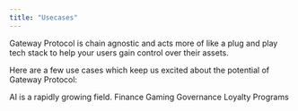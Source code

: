 ```yaml
---
title: "Usecases"
---
```


Gateway Protocol is chain agnostic and acts more of like a plug and play tech stack to help your users gain control over their assets.

Here are a few use cases which keep us excited about the potential of Gateway Protocol:

<CardGroup cols={3}>
  <Card
    title="Artificial Intelligence"
    icon="robot"
    href="/usecases/artificial-intelligence"
  >
    AI is a rapidly growing field.
  </Card>
  <Card title="Financial Services" icon="money-bill" href="/usecases/financial">
    Finance
  </Card>
  <Card title="Gaming" icon="gamepad" href="/usecases/gaming">
    Gaming
  </Card>
  <Card title="Governance" icon="box-ballot" href="/usecases/governance">
    Governance
  </Card>
  <Card title="Loyalty Programs" icon="user-group" href="/usecases/loyalty">
    Loyalty Programs
  </Card>
</CardGroup>
